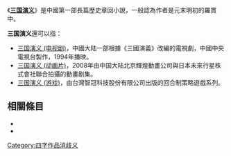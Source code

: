 《'''[[三国演义|三国演义]]'''》是中國第一部長篇歷史章回小說，一般認為作者是元末明初的羅貫中。

'''三国演义'''還可以指：
*[[三国演义_(电视剧)|三国演义 (电视剧)]]，中國大陆一部根據《三國演義》改編的電視劇，中國中央電視台製作，1994年播映。
*[[三国演义_(动画片)|三国演义 (动画片)]]，2008年由中国大陆北京輝煌動畫公司與日本未來行星株式會社聯合拍攝的動畫剧集。
*[[三国演义_(游戏)|三国演义 (游戏)]]，由台灣智冠科技股份有限公司出版的回合制策略遊戲系列。

== 相關條目 ==
*{{lookfrom|三国演义}}
*{{lookfrom|三國演義}}

{{disambiguation|S|Cat=三國演義消歧義}}
[[Category:四字作品消歧义|Category:四字作品消歧义]]